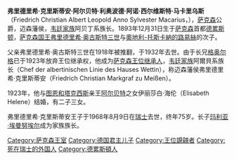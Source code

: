 {{noteTA
|1=zh:弗里德里希; zh-tw:腓特烈
}}
{{Infobox royalty
| name        = 弗里德里希·克里斯蒂安
| image       = Prince Friedrich Christian of Saxony.jpg
| succession  = 薩克森王室首領
| reign       = 1932年2月18日 — 1968年8月9日
| reign-type  = 在位
| predecessor = [[弗里德里希·奧古斯特三世_(薩克森國王)|弗里德里希·奧古斯特三世]]
| successor   = [[瑪利亞·埃曼努埃爾|瑪利亞·埃曼努埃爾]]
| birth_date  = {{birth date|1893|12|31}}
| birth_place = [[薩克森王國|薩克森王國]][[德勒斯登|德勒斯登]]
| death_date  = {{death date and age|1968|8|9|1893|12|31}}
| death_place = {{Flag|Switzerland}}[[薩梅丹|薩梅丹]]
| spouse      = [[图恩和塔克西斯的伊丽莎白·海伦|图恩和塔克西斯的伊丽莎白·海伦]]
| issue       = [[瑪利亞·埃曼努埃爾|瑪利亞·埃曼努埃爾]]<br>瑪麗亞·約瑟法公主<br>安娜公主<br>[[阿爾貝特_(邁森藩侯)|阿爾貝特]]<br>瑪蒂爾德公主
| house       = [[韋廷王朝|韋廷王朝]]阿爾貝系
| father      = [[弗里德里希·奧古斯特三世_(薩克森國王)|弗里德里希·奧古斯特三世]]
| mother      = [[奧地利-托斯卡納的路易絲|奧地利-托斯卡納的路易絲]]
}}

'''弗里德里希·克里斯蒂安·阿尔贝特·利奥波德·阿诺·西尔维斯特·马卡里乌斯'''（Friedrich Christian Albert Leopold Anno Sylvester Macarius，{{bd|1893年||1968年||}}），[[萨克森|萨克森]]公爵，迈森藩侯，[[韦廷王朝|韦廷家族]]阿贝丁系族长。1893年12月31日生于[[萨克森|萨克森]]首都[[德累斯顿|德累斯顿]]，[[萨克森统治者列表|萨克森国王]][[弗里德里希·奥古斯特三世_(萨克森国王)|弗里德里希·奥古斯特三世]]与[[奧地利-托斯卡納的路易絲|奧地利-托斯卡納的路易絲]]的次子。

父亲弗里德里希·奥古斯特三世在1918年被推翻，于1932年去世。由于长兄[[格奥尔格_(萨克森王储)|格奥尔格]]已于1923年放弃王位继承权，他成为[[萨克森统治者列表|萨克森王位继承人]]，[[韦廷王朝|韦廷家族]]阿爾貝系族长（Chef der albertinischen Linie des Hauses Wettin），称迈森藩侯弗里德里希·克里斯蒂安（Friedrich Christian Markgraf zu Meißen）。

1923年，他与[[图恩和塔克西斯|图恩和塔克西斯]]亲王[[阿尔贝特一世_(图恩和塔克西斯)|阿尔贝特]]之女伊丽莎白·海伦（Elisabeth Helene）结婚，有二子三女。

弗里德里希·克里斯蒂安王子于1968年8月9日在[[瑞士|瑞士]]去世，终年75岁。长子[[玛利亚·埃曼努埃尔|玛利亚·埃曼努埃尔]]成为家族族长。

{{leader|[[弗里德里希·奥古斯特三世_(萨克森国王)|弗里德里希·奥古斯特三世]]|'''[[萨克森统治者列表|韦廷家族阿贝丁系族长]]'''<br>1932年—1968年|[[玛利亚·埃曼努埃尔|玛利亚·埃曼努埃尔]]}}

{{Authority control}}

{{DEFAULTSORT:Friedrich Christian of Meissen, Margrave}}
[[Category:萨克森王室|Category:萨克森王室]]
[[Category:德国君主儿子|Category:德国君主儿子]]
[[Category:王位覬覦者|Category:王位覬覦者]]
[[Category:死在瑞士的外国人|Category:死在瑞士的外国人]]
[[Category:德累斯頓人|Category:德累斯頓人]]
